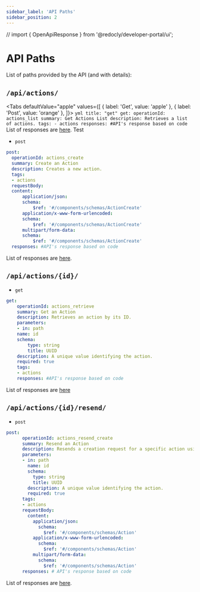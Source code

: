 ```yaml
---
sidebar_label: 'API Paths'
sidebar_position: 2
---
```

// import { OpenApiResponse } from '@redocly/developer-portal/ui';

# API Paths

List of paths provided by the API (and with details):

## `/api/actions/`

<Tabs
  defaultValue="apple"
  values={[
    { label: 'Get', value: 'apple' },
    { label: 'Post', value: 'orange' },
  ]}>
  <TabItem value="apple">
    ```yml title: "get"
    get:
      operationId: actions_list
      summary: Get Actions List
      description: Retrieves a list of actions.
      tags:
      - actions
      responses: #API's response based on code
    ```
    List of responses are [here](/docs/album-api/api-responses#get).</TabItem>
  <TabItem value="orange">Test</Tabitem>
</Tabs>

- `post` 

```yml title: "post"
post:
  operationId: actions_create
  summary: Create an Action
  description: Creates a new action.
  tags:
  - actions
  requestBody:
  content:
      application/json:
      schema:
          $ref: '#/components/schemas/ActionCreate'
      application/x-www-form-urlencoded:
      schema:
          $ref: '#/components/schemas/ActionCreate'
      multipart/form-data:
      schema:
          $ref: '#/components/schemas/ActionCreate'
  responses: #API's response based on code
```
List of responses are [here](/docs/album-api/api-responses#post).

## `/api/actions/{id}/`

- `get`

```yml
get:
    operationId: actions_retrieve
    summary: Get an Action
    description: Retrieves an action by its ID.
    parameters:
    - in: path
    name: id
    schema:
        type: string
        title: UUID
    description: A unique value identifying the action.
    required: true
    tags:
    - actions
    responses: #API's response based on code
```
List of responses are [here](/docs/album-api/api-responses#get-1)

## `/api/actions/{id}/resend/`

- `post`

```yml
post:
      operationId: actions_resend_create
      summary: Resend an Action
      description: Resends a creation request for a specific action using its ID.
      parameters:
      - in: path
        name: id
        schema:
          type: string
          title: UUID
        description: A unique value identifying the action.
        required: true
      tags:
      - actions
      requestBody:
        content:
          application/json:
            schema:
              $ref: '#/components/schemas/Action'
          application/x-www-form-urlencoded:
            schema:
              $ref: '#/components/schemas/Action'
          multipart/form-data:
            schema:
              $ref: '#/components/schemas/Action'
      responses: # API's response based on code
```
List of responses are [here](/docs/album-api/api-responses#post-1).